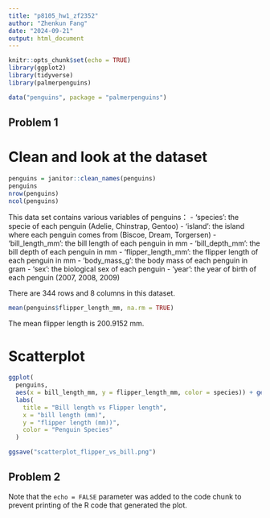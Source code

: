 ```yaml
---
title: "p8105_hw1_zf2352"
author: "Zhenkun Fang"
date: "2024-09-21"
output: html_document
---
```


```r
knitr::opts_chunk$set(echo = TRUE)
library(ggplot2)
library(tidyverse)
library(palmerpenguins)
```

```r
data("penguins", package = "palmerpenguins")
```

## Problem 1

# Clean and look at the dataset
```r
penguins = janitor::clean_names(penguins)
penguins
nrow(penguins)
ncol(penguins)
```
This data set contains various variables of penguins：
- 'species': the specie of each penguin (Adelie, Chinstrap, Gentoo)
- 'island': the island where each penguin comes from (Biscoe, Dream, Torgersen)
- 'bill_length_mm': the bill length of each penguin in mm
- 'bill_depth_mm': the bill depth of each penguin in mm
- 'flipper_length_mm': the flipper length of each penguin in mm
- 'body_mass_g': the body mass of each penguin in gram
- 'sex': the biological sex of each penguin
- 'year': the year of birth of each penguin (2007, 2008, 2009)

There are 344 rows and 8 columns in this dataset.

```r
mean(penguins$flipper_length_mm, na.rm = TRUE)
```

The mean flipper length is 200.9152 mm.

# Scatterplot
```r
ggplot(
  penguins,
  aes(x = bill_length_mm, y = flipper_length_mm, color = species)) + geom_point() + 
  labs(
    title = "Bill length vs Flipper length",
    x = "bill length (mm)",
    y = "flipper length (mm))",
    color = "Penguin Species"
  )

ggsave("scatterplot_flipper_vs_bill.png")
```

## Problem 2


Note that the `echo = FALSE` parameter was added to the code chunk to prevent printing of the R code that generated the plot.
